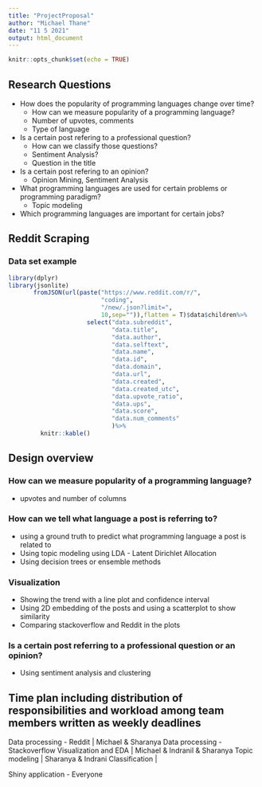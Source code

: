 ```yaml
---
title: "ProjectProposal"
author: "Michael Thane"
date: "11 5 2021"
output: html_document
---
```


```r
knitr::opts_chunk$set(echo = TRUE)
```


## Research Questions
- How does the popularity of programming languages change over time?
  - How can we measure popularity of a programming language?
  - Number of upvotes, comments
  - Type of language

- Is a certain post refering to a professional question?
  - How can we classify those questions?
  - Sentiment Analysis? 
  - Question in the title

- Is a certain post refering to an opinion?
  - Opinion Mining, Sentiment Analysis
- What programming languages are used for certain problems or programming paradigm?
  - Topic modeling
 
- Which programming languages are important for certain jobs?

## Reddit Scraping
### Data set example


```r
library(dplyr)
library(jsonlite)
       fromJSON(url(paste("https://www.reddit.com/r/",
                          "coding",
                          "/new/.json?limit=",
                          10,sep="")),flatten = T)$data$children%>%
                      select("data.subreddit",
                             "data.title",
                             "data.author",
                             "data.selftext",
                             "data.name",
                             "data.id",
                             "data.domain",
                             "data.url",
                             "data.created",
                             "data.created_utc",
                             "data.upvote_ratio",
                             "data.ups",
                             "data.score",
                             "data.num_comments"
                             )%>%
         knitr::kable()
```

## Design overview

### How can we measure popularity of a programming language?
- upvotes and number of columns

### How can we tell what language a post is referring to?
- using a ground truth to predict what programming language a post is related to
- Using topic modeling using LDA - Latent Dirichlet Allocation
- Using decision trees or ensemble methods

### Visualization
- Showing the trend with a line plot and confidence interval
- Using 2D embedding of the posts and using a scatterplot to show similarity 
- Comparing stackoverflow and Reddit in the plots

### Is a certain post referring to a professional question or an opinion?
- Using sentiment analysis and clustering 


## Time plan including distribution of responsibilities and workload among team members written as weekly deadlines

Data processing - Reddit | Michael & Sharanya
Data processing - Stackoverflow
Visualization and EDA | Michael & Indranil & Sharanya
Topic modeling | Sharanya & Indrani
Classification | 

Shiny application - Everyone